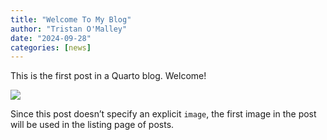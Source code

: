 ```yaml
---
title: "Welcome To My Blog"
author: "Tristan O'Malley"
date: "2024-09-28"
categories: [news]
---
```


This is the first post in a Quarto blog. Welcome!

![](thumbnail.jpg)

Since this post doesn't specify an explicit `image`, the first image in the post will be used in the listing page of posts.
